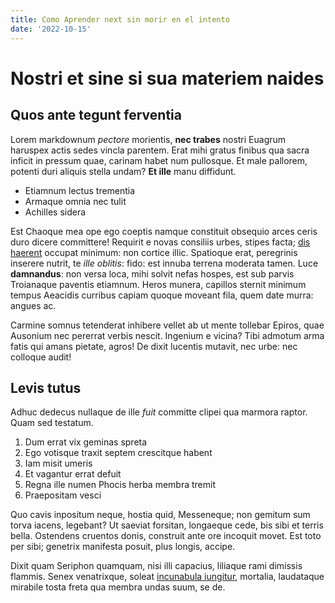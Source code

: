 ```yaml
---
title: Como Aprender next sin morir en el intento
date: '2022-10-15'
---
```

# Nostri et sine si sua materiem naides

## Quos ante tegunt ferventia

Lorem markdownum *pectore* morientis, **nec trabes** nostri Euagrum haruspex
actis sedes vincla parentem. Erat mihi gratus finibus qua sacra inficit in
pressum quae, carinam habet num pullosque. Et male pallorem, potenti duri
aliquis stella undam? **Et ille** manu diffidunt.

- Etiamnum lectus trementia
- Armaque omnia nec tulit
- Achilles sidera

Est Chaoque mea ope ego coeptis namque constituit obsequio arces ceris duro
dicere committere! Requirit e novas consiliis urbes, stipes facta; [dis
haerent](http://paratae.org/amorem.html) occupat minimum: non cortice illic.
Spatioque erat, peregrinis inserere nutrit, te *ille oblitis*: fido: est innuba
terrena moderata tamen. Luce **damnandus**: non versa loca, mihi solvit nefas
hospes, est sub parvis Troianaque paventis etiamnum. Heros munera, capillos
sternit minimum tempus Aeacidis curribus capiam quoque moveant fila, quem date
murra: angues ac.

Carmine somnus tetenderat inhibere vellet ab ut mente tollebar Epiros, quae
Ausonium nec pererrat verbis nescit. Ingenium e vicina? Tibi admotum arma fatis
qui amans pietate, agros! De dixit lucentis mutavit, nec urbe: nec colloque
audit!

## Levis tutus

Adhuc dedecus nullaque de ille *fuit* committe clipei qua marmora raptor. Quam
sed testatum.

1. Dum errat vix geminas spreta
2. Ego votisque traxit septem crescitque habent
3. Iam misit umeris
4. Et vagantur errat defuit
5. Regna ille numen Phocis herba membra tremit
6. Praepositam vesci

Quo cavis inpositum neque, hostia quid, Messeneque; non gemitum sum torva
iacens, legebant? Ut saeviat forsitan, longaeque cede, bis sibi et terris bella.
Ostendens cruentos donis, construit ante ore incoquit movet. Est toto per sibi;
genetrix manifesta posuit, plus longis, accipe.


Dixit quam Seriphon quamquam, nisi illi capacius, liliaque rami dimissis
flammis. Senex venatrixque, soleat [incunabula
iungitur](http://aut-est.org/urbiiactanti.php), mortalia, laudataque mirabile
tosta freta qua membra undas suum, se de.

<Podcast episode='nashex epide godeto'/>